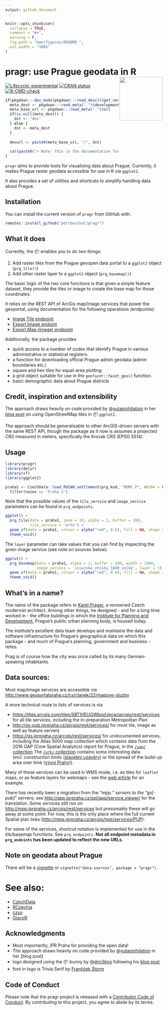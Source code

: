 ```yaml
---
output: github_document
---
```



<!-- README.md is generated from README.Rmd. Please edit that file -->

```r
knitr::opts_chunk$set(
  collapse = TRUE,
  comment = "#>",
  warning = F,
  fig.path = "man/figures/README-",
  out.width = "100%"
)
```

# pragr: use Prague geodata in R <a href='https://petrbouchal.github.io/pragr'><img src='man/figures/logo.png' align="right" height="138.5" /></a>

<!-- badges: start -->
[![Lifecycle: experimental](https://img.shields.io/badge/lifecycle-experimental-orange.svg)](https://www.tidyverse.org/lifecycle/#experimental)
[![CRAN status](https://www.r-pkg.org/badges/version/pragr)](https://CRAN.R-project.org/package=pragr)
[![R-CMD-check](https://github.com/petrbouchal/pragr/actions/workflows/R-CMD-check.yaml/badge.svg)](https://github.com/petrbouchal/pragr/actions/workflows/R-CMD-check.yaml)
<!-- badges: end -->

```r

if(pkgdown:::dev_mode(pkgdown:::read_desc()$get_version()) == "devel") {
  meta_dest <- pkgdown:::read_meta(".")$development$destination
  meta_base_url <- pkgdown:::read_meta(".")$url
  if(is.null(meta_dest)) {
    dst <- "dev"
  } else {
    dst <- meta_dest
  }
  
  devurl <- paste0(meta_base_url, "/", dst)
  
  cat(paste0("> Note: this is the documentation for the latest released version (the github release). Documentation for the current development version (reflecting the state of the master branch) is at [", devurl, "](", devurl,")."))
}

```

`pragr` aims to provide tools for visualising data about Prague. Currently, it makes Prague raster geodata accessible for use in R via `ggplot2`. 

It also provides a set of utilities and shortcuts to simplify handling data about Prague.

## Installation
You can install the current version of `pragr` from GitHub with:

``` r
remotes::install_github("petrbouchal/pragr")
```

## What it does

Currently, the 📦 enables you to do two things:

1. Add raster tiles from the Prague geoopen data portal to a `ggplot2` object (`prg_tile()`)
2. Add other raster layer to a `ggplot2` object (`prg_basemap()`)

The basic logic of the two core functions is that given a simple feature dataset, they provide the tiles or image to create the base map for those coordinates.

It relies on the REST API of ArcGis map/image services that power the geoportal, using documentation for the following operations (endpoints):

- [Image Tile endpoint](https://developers.arcgis.com/rest/services-reference/image-tile.htm)
- [Export Image endoint](https://developers.arcgis.com/rest/services-reference/export-image.htm)
- [Export Map (image) endpoint](https://developers.arcgis.com/rest/services-reference/export-map.htm)

Additionally, the package provides

- quick access to a number of codes that identify Prague in various administrative or statistical registers.
- a function for downloading official Prague admin geodata (admin boundaries etc.)
- square and hex tiles for equal-area plotting
- a grid object suitable for use in the `geofacet::facet_geo()` function.
- basic demographic data about Prague districts

## Credit, inspiration and extensibility

The approach draws heavily on code provided by @[yutannihilation](https://github.com/yutannihilation) in her [blog post](https://yutani.rbind.io/post/2018-06-09-plot-osm-tiles/) on using OpenStreetMap tiles in 📦 `ggplot2`.

The approach should be generalisable to other ArcGIS-driven servers with the same REST API, though the package as it now is assumes a projected CRS measured in meters, specifically the Krovak CRS (EPSG 5514).

## Usage

```r
library(pragr)
library(dplyr)
library(sf)
library(ggplot2)
```

```r
praha1 <- CzechData::load_RUIAN_settlement(prg_kod, "MOMC_P", WGS84 = F) %>% 
  filter(nazev == 'Praha 1')
```

Note that the possible values of the `tile_service` and `image_service` parameters can be found in `prg_endpoints`.

```r
ggplot() +
  prg_tile(data = praha1, zoom = 10, alpha = 1, buffer = 200,
           tile_service = 'orto') + 
  geom_sf(data = praha1, colour = alpha("red", 0.6), fill = NA, shape = "dotted") +
  theme_void()
```

The `layer` parameter can take values that you can find by inspecting the given image service (see note on sources below).

```r
ggplot() +
  prg_basemap(data = praha1, alpha = 1, buffer = 200, width = 1000,
              image_service = 'cisarske_otisky_1840_velke', layer = 1) + 
  geom_sf(data = praha1, colour = alpha("red", 0.6), fill = NA, shape = "dotted") +
  theme_void()
```

## What's in a name?

The name of the package refers to [Karel Prager](https://en.wikipedia.org/wiki/Karel_Prager), a renowned Czech modernist architect. Among other things, he designed - and for a long time worked in - the office buildings in which the [Institute for Planning and Development](https://iprpraha.cz), Prague's public urban planning body, is housed today.

The institute's excellent data team develops and maintains the data and software infrastructure for Prague's geographical data on which this package - and much of Prague's planning, government and business - relies.

Prag is of course how the city was once called by its many German-speaking inhabitants.

## Data sources:

Most map/image services are accessible via <http://www.geoportalpraha.cz/cs/clanek/22/mapove-sluzby>

A more technical route to lists of services is via

- <https://tiles.arcgis.com/tiles/SBTXIEUGWbqzUecw/arcgis/rest/services> for all tile services, including the in-preparation Metropolitan Plan
- <http://gs-pub.iprpraha.cz/arcgis/rest/services/> for most tile, image as well as feature servers
- <https://gs.iprpraha.cz/arcgis/rest/services/> for undocumented services, including the Atlas 5000 map collection which contains data from the 2016 ÚAP (Core Spatial Analytics) report for Prague, in the [`/uap/` collection](https://gs.iprpraha.cz/arcgis/rest/services/uap) The [`/urk/` collection](https://gs.iprpraha.cz/arcgis/rest/services/urk) contains some interesting data (incl. construction limits ([stavební uzávěry](https://gs.iprpraha.cz/arcgis/rest/services/urk/StavebniUzavery/MapServer)) or the spread of the build-up area over time ([vývoj Prahy](https://gs.iprpraha.cz/arcgis/rest/services/urk/vyvoj_prahy/MapServer))).

Many of these services can be used in WMS mode, i.e. as tiles for `leaflet` maps, or as feature layers for webmaps - see the [web article](/articles/web.html) for an example.

There has recently been a migration from the "mpp.*" servers to the "gs[-pub]*" servers; see <http://app.iprpraha.cz/apl/app/service_viewer/> for the translation. Some services still run on <http://mpp.iprpraha.cz/arcgis/rest/services> but presumably these will go away at some point. For now, this is the only place where the full current Spatial plan lives (<http://mpp.iprpraha.cz/arcgis/rest/services/PUP>).

For some of the services, shortcut notation is implemented for use in the tile/basemap functions. See `prg_endpoints`. **Not all endpoint metadata in `prg_endoints` has been updated to reflect the new URLs.**

## Note on geodata about Prague

There will be a [vignette](articles/data-sources.html) or `vignette("data-sources", package = "pragr")`.

# See also:

- [CzechData](https://jancaha.github.io/CzechData)
- [RCzechia](https://github.com/jlacko/RCzechia)
- [czso](https://github.com/petrbouchal/czso)
- [GiscoR](https://dieghernan.github.io/giscoR/)


## Acknowledgments

- Most importantly, IPR Praha for providing the open data!
- The approach draws heavily on code provided by @[yutannihilation](https://github.com/yutannihilation) in her [blog post]
- logo designed using the 📦 bunny by @[dmi3kno](https://github.com/dmi3kno) following his [blog post]([https://www.ddrive.no/post/making-hex-and-twittercard-with-bunny-and-magick/])
- font in logo is Trivia Serif by [František Štorm](https://stormtype.com)

## Code of Conduct
  
Please note that the pragr project is released with a [Contributor Code of Conduct](https://petrbouchal.github.io/pragr/CODE_OF_CONDUCT.html). By contributing to this project, you agree to abide by its terms.
